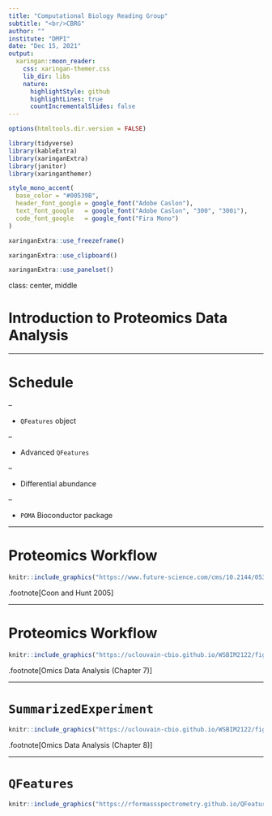 ```yaml
---
title: "Computational Biology Reading Group"
subtitle: "<br/>CBRG"
author: ""
institute: "DMPI"
date: "Dec 15, 2021"
output:
  xaringan::moon_reader:
    css: xaringan-themer.css
    lib_dir: libs
    nature:
      highlightStyle: github
      highlightLines: true
      countIncrementalSlides: false
---
```


```r
options(htmltools.dir.version = FALSE)

library(tidyverse)
library(kableExtra)
library(xaringanExtra)
library(janitor)
library(xaringanthemer)
```

```r
style_mono_accent(
  base_color = "#00539B",
  header_font_google = google_font("Adobe Caslon"),
  text_font_google   = google_font("Adobe Caslon", "300", "300i"),
  code_font_google   = google_font("Fira Mono")
)
```

```r
xaringanExtra::use_freezeframe()
```

```r
xaringanExtra::use_clipboard()
```

```r
xaringanExtra::use_panelset()
```

class: center, middle

# Introduction to Proteomics Data Analysis

---

# Schedule  

--

- `QFeatures` object  

--
  
- Advanced `QFeatures`

--
  
- Differential abundance 

--
  
- `POMA` Bioconductor package 

---

# Proteomics Workflow

```r
knitr::include_graphics("https://www.future-science.com/cms/10.2144/05384TE01/asset/images/large/figure1.jpeg")
```

.footnote[Coon and Hunt 2005]

---

# Proteomics Workflow

```r
knitr::include_graphics("https://uclouvain-cbio.github.io/WSBIM2122/figs/SchematicMS2.png")
```

.footnote[Omics Data Analysis (Chapter 7)]

---

# `SummarizedExperiment`

```r
knitr::include_graphics("https://uclouvain-cbio.github.io/WSBIM2122/figs/SE.svg")
```

.footnote[Omics Data Analysis (Chapter 8)]

---

# `QFeatures`

```r
knitr::include_graphics("https://rformassspectrometry.github.io/QFeatures/articles/QFeatures_files/figure-html/featuresplot-1.png")
```

